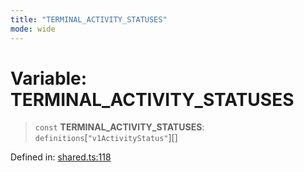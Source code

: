 ```yaml
---
title: "TERMINAL_ACTIVITY_STATUSES"
mode: wide
---
```

  
# Variable: TERMINAL\_ACTIVITY\_STATUSES

> `const` **TERMINAL\_ACTIVITY\_STATUSES**: `definitions`\[`"v1ActivityStatus"`\][]

Defined in: [shared.ts:118](https://github.com/tkhq/sdk/blob/ee72856c3f450731d7501ab05001215768b71500/packages/http/src/shared.ts#L118)
